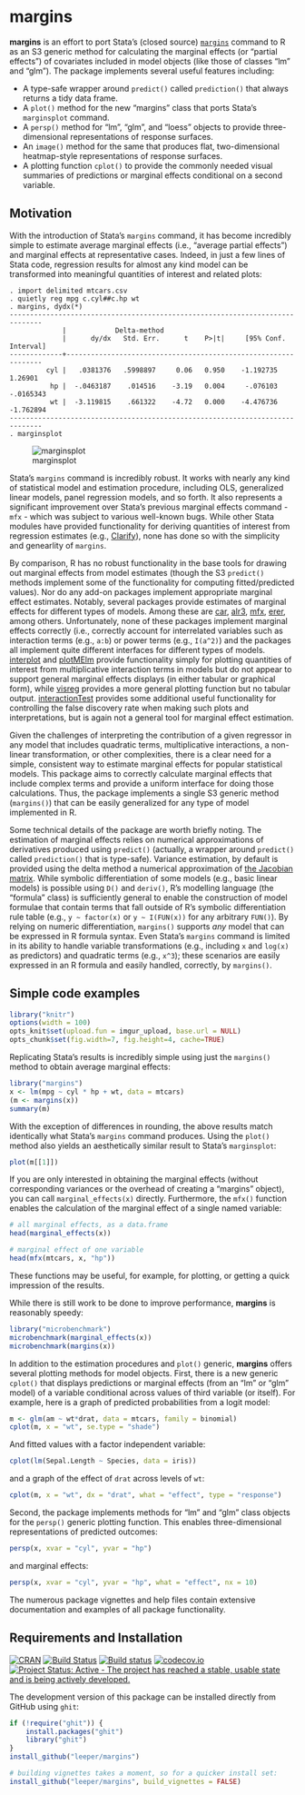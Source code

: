 # margins #

**margins** is an effort to port Stata's (closed source) [`margins`](http://www.stata.com/help.cgi?margins) command to R as an S3 generic method for calculating the marginal effects (or "partial effects") of covariates included in model objects (like those of classes "lm" and "glm"). The package implements several useful features including:

 - A type-safe wrapper around `predict()` called `prediction()` that always returns a tidy data frame.
 - A `plot()` method for the new "margins" class that ports Stata's `marginsplot` command. 
 - A `persp()` method for "lm", "glm", and "loess" objects to provide three-dimensional representations of response surfaces.
 - An `image()` method for the same that produces flat, two-dimensional heatmap-style representations of response surfaces.
 - A plotting function `cplot()` to provide the commonly needed visual summaries of predictions or marginal effects conditional on a second variable.

## Motivation ##

With the introduction of Stata's `margins` command, it has become incredibly simple to estimate average marginal effects (i.e., "average partial effects") and marginal effects at representative cases. Indeed, in just a few lines of Stata code, regression results for almost any kind model can be transformed into meaningful quantities of interest and related plots:

```
. import delimited mtcars.csv
. quietly reg mpg c.cyl##c.hp wt
. margins, dydx(*)
------------------------------------------------------------------------------
             |            Delta-method
             |      dy/dx   Std. Err.      t    P>|t|     [95% Conf. Interval]
-------------+----------------------------------------------------------------
         cyl |   .0381376   .5998897     0.06   0.950    -1.192735     1.26901
          hp |  -.0463187    .014516    -3.19   0.004     -.076103   -.0165343
          wt |  -3.119815    .661322    -4.72   0.000    -4.476736   -1.762894
------------------------------------------------------------------------------
. marginsplot
```

![marginsplot](http://i.imgur.com/VhoaFGp.png)

Stata's `margins` command is incredibly robust. It works with nearly any kind of statistical model and estimation procedure, including OLS, generalized linear models, panel regression models, and so forth. It also represents a significant improvement over Stata's previous marginal effects command - `mfx` - which was subject to various well-known bugs. While other Stata modules have provided functionality for deriving quantities of interest from regression estimates (e.g., [Clarify](http://gking.harvard.edu/clarify)), none has done so with the simplicity and genearlity of `margins`.

By comparison, R has no robust functionality in the base tools for drawing out marginal effects from model estimates (though the S3 `predict()` methods implement some of the functionality for computing fitted/predicted values). Nor do any add-on packages implement appropriate marginal effect estimates. Notably, several packages provide estimates of marginal effects for different types of models. Among these are [car](https://cran.r-project.org/package=car), [alr3](https://cran.r-project.org/package=alr3), [mfx](https://cran.r-project.org/package=mfx), [erer](https://cran.r-project.org/package=erer), among others. Unfortunately, none of these packages implement marginal effects correctly (i.e., correctly account for interrelated variables such as interaction terms (e.g., `a:b`) or power terms (e.g., `I(a^2)`) and the packages all implement quite different interfaces for different types of models. [interplot](https://cran.r-project.org/package=interplot) and [plotMElm](https://cran.r-project.org/package=plotMElm) provide functionality simply for plotting quantities of interest from multiplicative interaction terms in models but do not appear to support general marginal effects displays (in either tabular or graphical form), while [visreg](https://cran.r-project.org/package=visreg) provides a more general plotting function but no tabular output. [interactionTest](https://cran.r-project.org/package=interactionTest) provides some additional useful functionality for controlling the false discovery rate when making such plots and interpretations, but is again not a general tool for marginal effect estimation.

Given the challenges of interpreting the contribution of a given regressor in any model that includes quadratic terms, multiplicative interactions, a non-linear transformation, or other complexities, there is a clear need for a simple, consistent way to estimate marginal effects for popular statistical models. This package aims to correctly calculate marginal effects that include complex terms and provide a uniform interface for doing those calculations. Thus, the package implements a single S3 generic method (`margins()`) that can be easily generalized for any type of model implemented in R.

Some technical details of the package are worth briefly noting. The estimation of marginal effects relies on numerical approximations of derivatives produced using `predict()` (actually, a wrapper around `predict()` called `prediction()` that is type-safe). Variance estimation, by default is provided using the delta method a numerical approximation of [the Jacobian matrix](https://en.wikipedia.org/wiki/Jacobian_matrix_and_determinant). While symbolic differentiation of some models (e.g., basic linear models) is possible using `D()` and `deriv()`, R's modelling language (the "formula" class) is sufficiently general to enable the construction of model formulae that contain terms that fall outside of R's symbolic differentiation rule table (e.g., `y ~ factor(x)` or `y ~ I(FUN(x))` for any arbitrary `FUN()`). By relying on numeric differentiation, `margins()` supports *any* model that can be expressed in R formula syntax. Even Stata's `margins` command is limited in its ability to handle variable transformations (e.g., including `x` and `log(x)` as predictors) and quadratic terms (e.g., `x^3`); these scenarios are easily expressed in an R formula and easily handled, correctly, by `margins()`.

## Simple code examples ##

```r
library("knitr")
options(width = 100)
opts_knit$set(upload.fun = imgur_upload, base.url = NULL)
opts_chunk$set(fig.width=7, fig.height=4, cache=TRUE)
```

Replicating Stata's results is incredibly simple using just the `margins()` method to obtain average marginal effects:

```r
library("margins")
x <- lm(mpg ~ cyl * hp + wt, data = mtcars)
(m <- margins(x))
summary(m)
```

With the exception of differences in rounding, the above results match identically what Stata's `margins` command produces. Using the `plot()` method also yields an aesthetically similar result to Stata's `marginsplot`:

```r
plot(m[[1]])
```

If you are only interested in obtaining the marginal effects (without corresponding variances or the overhead of creating a "margins" object), you can call `marginal_effects(x)` directly. Furthermore, the `mfx()` function enables the calculation of the marginal effect of a single named variable:

```r
# all marginal effects, as a data.frame
head(marginal_effects(x))

# marginal effect of one variable
head(mfx(mtcars, x, "hp"))
```

These functions may be useful, for example, for plotting, or getting a quick impression of the results.

While there is still work to be done to improve performance, **margins** is reasonably speedy:

```r
library("microbenchmark")
microbenchmark(marginal_effects(x))
microbenchmark(margins(x))
```

In addition to the estimation procedures and `plot()` generic, **margins** offers several plotting methods for model objects. First, there is a new generic `cplot()` that displays predictions or marginal effects (from an "lm" or "glm" model) of a variable conditional across values of third variable (or itself). For example, here is a graph of predicted probabilities from a logit model:

```r
m <- glm(am ~ wt*drat, data = mtcars, family = binomial)
cplot(m, x = "wt", se.type = "shade")
```

And fitted values with a factor independent variable:

```r
cplot(lm(Sepal.Length ~ Species, data = iris))
```

and a graph of the effect of `drat` across levels of `wt`:

```r
cplot(m, x = "wt", dx = "drat", what = "effect", type = "response")
```

Second, the package implements methods for "lm" and "glm" class objects for the `persp()` generic plotting function. This enables three-dimensional representations of predicted outcomes:

```r
persp(x, xvar = "cyl", yvar = "hp")
```

and marginal effects:

```r
persp(x, xvar = "cyl", yvar = "hp", what = "effect", nx = 10)
```


The numerous package vignettes and help files contain extensive documentation and examples of all package functionality.

## Requirements and Installation ##

[![CRAN](http://www.r-pkg.org/badges/version/slopegraph)](http://cran.r-project.org/web/packages/margins/index.html)
[![Build Status](https://travis-ci.org/leeper/margins.svg?branch=master)](https://travis-ci.org/leeper/margins)
[![Build status](https://ci.appveyor.com/api/projects/status/t6nxndmvvcw3gw7f/branch/master?svg=true)](https://ci.appveyor.com/project/leeper/margins/branch/master)
[![codecov.io](http://codecov.io/github/leeper/margins/coverage.svg?branch=master)](http://codecov.io/github/leeper/margins?branch=master)
[![Project Status: Active - The project has reached a stable, usable state and is being actively developed.](http://www.repostatus.org/badges/latest/active.svg)](http://www.repostatus.org/#active)

The development version of this package can be installed directly from GitHub using `ghit`:

```R
if (!require("ghit")) {
    install.packages("ghit")
    library("ghit")
}
install_github("leeper/margins")

# building vignettes takes a moment, so for a quicker install set:
install_github("leeper/margins", build_vignettes = FALSE)
```


